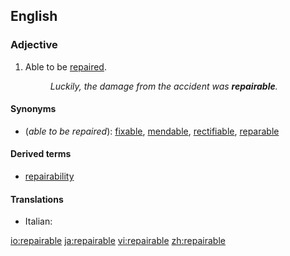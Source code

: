==English==

===Adjective===
{{en-adj}}

# Able to be [[repair]]ed.
#: ''Luckily, the damage from the accident was '''repairable'''.''

====Synonyms====
* (''able to be repaired''): [[fixable]], [[mendable]], [[rectifiable]], [[reparable]]

====Derived terms====
* [[repairability]]

====Translations====
{{trans-top|able to be repaired}}
* Italian: {{t+|it|riparabile}}
{{trans-mid}}
{{trans-bottom}}

[[io:repairable]]
[[ja:repairable]]
[[vi:repairable]]
[[zh:repairable]]